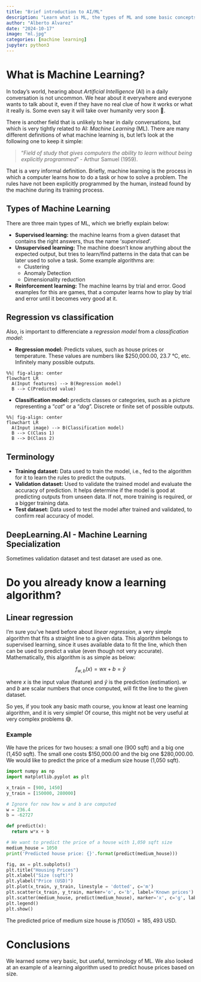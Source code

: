 ```yaml
---
title: "Brief introduction to AI/ML"
description: "Learn what is ML, the types of ML and some basic concepts and methods..."
author: "Alberto Alvarez"
date: "2024-10-17"
image: "ml.jpg"
categories: [machine learning]
jupyter: python3
---
```


# What is Machine Learning?

In today's world, hearing about *Artificial Intelligence* (AI) in a daily conversation is not uncommon. We hear about it everywhere and everyone wants to talk about it, even if they have no real clue of how it works or what it really is. Some even say it will take over humanity very soon 👀. 

There is another field that is unlikely to hear in daily conversations, but which is very tightly related to AI: *Machine Learning* (ML). There are many different definitions of what machine learning is, but let's look at the following one to keep it simple:

> "*Field of study that gives computers the ability to learn without being explicitly programmed*" - Arthur Samuel (1959).

That is a very informal definition. Briefly, machine learning is the process in which a computer learns how to do a task or how to solve a problem. The rules have not been explicitly programmed by the human, instead found by the machine during its training process.

## Types of Machine Learning

There are three main types of ML, which we briefly explain below:

* **Supervised learning:** the machine learns from a given dataset that contains the right answers, thus the name '*supervised*'.
* **Unsupervised learning:** The machine doesn't know anything about the expected output, but tries to learn/find patterns in the data that can be later used to solve a task. Some example algorithms are:
    - Clustering
    - Anomaly Detection
    - Dimensionality reduction
* **Reinforcement learning:** The machine learns by trial and error. Good examples for this are games, that a computer learns how to play by trial and error until it becomes very good at it.

## Regression vs classification

Also, is important to differenciate a *regression model* from a *classification model*:

* **Regression model:** Predicts values, such as house prices or temperature. These values are numbers like $250,000.00, 23.7 °C, etc. Infinitely many possible outputs.

```mermaid
%%| fig-align: center
flowchart LR
  A(Input features) --> B(Regression model)
  B --> C(Predicted value)
```

* **Classification model:** predicts classes or categories, such as a picture representing a "*cat*" or a "*dog*". Discrete or finite set of possible outputs.

```mermaid
%%| fig-align: center
flowchart LR
  A(Input image) --> B(Classification model)
  B --> C(Class 1)
  B --> D(Class 2)
```

## Terminology

* **Training dataset:** Data used to train the model, i.e., fed to the algorithm for it to learn the rules to predict the outputs.
* **Validation dataset:** Used to validate the trained model and evaluate the accuracy of prediction. It helps determine if the model is good at predicting outputs from unseen data. If not, more training is required, or a bigger training data.
* **Test dataset:** Data used to test the model after trained and validated, to confirm real accuracy of model.

::: {.callout-note}
## DeepLearning.AI - Machine Learning Specialization

Sometimes validation dataset and test dataset are used as one.
:::

# Do you already know a learning algorithm?

## Linear regression

I'm sure you've heard before about *linear regression*, a very simple algorithm that fits a straight line to a given data. This algorithm belongs to supervised learning, since it uses available data to fit the line, which then can be used to predict a value (even though not very accurate). Mathematically, this algorithm is as simple as below:

$$
f_{w,b}(x) = wx+b = \hat{y}
$$

where $x$ is the input value (feature) and $\hat{y}$ is the prediction (estimation). $w$ and $b$ are scalar numbers that once computed, will fit the line to the given dataset.

So yes, if you took any basic math course, you know at least one learning algorithm, and it is very simple! Of course, this might not be very useful at very complex problems 😅.

### Example

We have the prices for two houses: a small one (900 sqft) and a big one (1,450 sqft). The small one costs $150,000.00 and the big one $280,000.00. We would like to predict the price of a medium size house (1,050 sqft).

```python

import numpy as np
import matplotlib.pyplot as plt

x_train = [900, 1450]
y_train = [150000, 280000]

# Ignore for now how w and b are computed
w = 236.4
b = -62727

def predict(x):
  return w*x + b

# We want to predict the price of a house with 1,050 sqft size
medium_house = 1050
print('Predicted house price: {}'.format(predict(medium_house)))

fig, ax = plt.subplots()
plt.title("Housing Prices")
plt.xlabel("Size (sqft)")
plt.ylabel("Price (USD)")
plt.plot(x_train, y_train, linestyle = 'dotted', c='m')
plt.scatter(x_train, y_train, marker='o', c='b', label='Known prices')
plt.scatter(medium_house, predict(medium_house), marker='x', c='g', label='Predicted price')
plt.legend()
plt.show()
```

The predicted price of medium size house is $f(1050) = 185,493$ USD.

# Conclusions

We learned some very basic, but useful, terminology of ML. We also looked at an example of a learning algorithm used to predict house prices based on size.